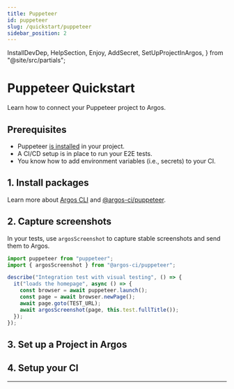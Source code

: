 ```yaml
---
title: Puppeteer
id: puppeteer
slug: /quickstart/puppeteer
sidebar_position: 2
---
```


  InstallDevDep,
  HelpSection,
  Enjoy,
  AddSecret,
  SetUpProjectInArgos,
} from "@site/src/partials";

# Puppeteer Quickstart

Learn how to connect your Puppeteer project to Argos.

## Prerequisites

- Puppeteer [is installed](https://pptr.dev/#installation) in your project.
- A CI/CD setup is in place to run your E2E tests.
- You know how to add environment variables (i.e., secrets) to your CI.

## 1. Install packages

<InstallDevDep dependency="@argos-ci/cli @argos-ci/puppeteer" />

Learn more about [Argos CLI](/argos-cli) and [@argos-ci/puppeteer](/puppeteer).

## 2. Capture screenshots

In your tests, use `argosScreenshot` to capture stable screenshots and send them to Argos.

```js title="homepage.test.js"
import puppeteer from "puppeteer";
import { argosScreenshot } from "@argos-ci/puppeteer";

describe("Integration test with visual testing", () => {
  it("loads the homepage", async () => {
    const browser = await puppeteer.launch();
    const page = await browser.newPage();
    await page.goto(TEST_URL);
    await argosScreenshot(page, this.test.fullTitle());
  });
});
```

## 3. Set up a Project in Argos

<SetUpProjectInArgos />

## 4. Setup your CI

<AddSecret />
<Enjoy />

---

<HelpSection />
